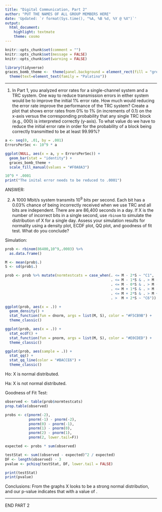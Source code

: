 ```yaml
---
title: "Digital Communication, Part 2"
author: "PUT THE NAMES OF ALL GROUP MEMBERS HERE"
date: 'Updated: `r format(Sys.time(), "%A, %B %d, %Y @ %X")`'
output: 
  html_document: 
    highlight: textmate
    theme: cosmo
---
```


```r
knitr::opts_chunk$set(comment = "")
knitr::opts_chunk$set(message = FALSE)
knitr::opts_chunk$set(warning = FALSE)
```

```r
library(tidyverse)
graces_bomb_theme <-  theme(panel.background = element_rect(fill = "grey70"))+
  theme(text=element_text(family = "Palatino"))
```

<hr>

1) In Part 1, you analyzed error rates for a single-channel system and a TRC system. One way to reduce transmission errors in either system would be to improve the initial 1% error rate. How much would reducing the error rate improve the performance of the TRC system? Create a plot that shows error rates from 0% to 1% (in increments of 0.1) on the x-axis versus the corresponding probability that any single TRC block (e.g., 000) is interpreted correctly (y-axis). To what value do we have to reduce the initial error rate in order for the probability of a block being correctly transmitted to be at least 99.99%?

```r
a <- seq(0, .01, by = .001)
ErrorsPerSec <- 10^9 * a

ggplot(NULL, aes(x = a, y = ErrorsPerSec)) +
  geom_bar(stat = "identity") +
  graces_bomb_theme +
  scale_fill_manual(values = "#F0A8A3")

10^9 * .0001
print("The inital error needs to be reduced to .0001")
```

ANSWER: 


2) A 1000 Mbit/s system transmits 10^9^ bits per second. Each bit has a 0.03% chance of being incorrectly received when we use TRC and all bits are independent. There are are 86,400 seconds in a day. If X is the number of incorrect bits in a single second, use `rbinom` to simulate the distribution of X for a single day. Assess your simulation results for normality using a density plot, ECDF plot, QQ plot, and goodness of fit test. What do you conclude?

Simulation:
```r
prob <- rbinom(86400,10^9,.0003) %>%
  as.data.frame()

M <- mean(prob$.)
S <- sd(prob$.)

prob <- prob %>% mutate(normtestcats = case_when(. <= M - 2*S ~ "C1",
                                                 . <= M - 1*S & . > M - 2*S ~ "C2",
                                                 . <= M - 0*S & . > M - 1*S ~ "C3",
                                                 . <= M + 1*S & . > M - 0*S ~ "C4",
                                                 . <= M + 2*S & . > M + 1*S ~ "C5",
                                                 . >  M + 2*S ~ "C6"))

ggplot(prob, aes(x = .)) + 
  geom_density() +
  stat_function(fun = dnorm, args = list(M, S), color = "#F5CB9B") +
  theme_classic()

ggplot(prob, aes(x = .)) + 
  stat_ecdf() +
  stat_function(fun = pnorm, args = list(M, S), color = "#E0CDED") +
  theme_classic()

ggplot(prob, aes(sample = .)) + 
  stat_qq() +
  stat_qq_line(color = "#BACCE6") +
  theme_classic()
```

Ho: X is normal distributed.

Ha: X is not normal distributed.

Goodness of Fit Test:
```r
observed <- table(prob$normtestcats)
prop.table(observed)

probs <- c(pnorm(-2), 
           pnorm(-1) - pnorm(-2), 
           pnorm(0) - pnorm(-1), 
           pnorm(1) - pnorm(0), 
           pnorm(2) - pnorm(1), 
           pnorm(2, lower.tail=F))

expected <- probs * sum(observed)

testStat <- sum((observed - expected)^2 / expected)
DF <- length(observed) - 3
pvalue <- pchisq(testStat, DF, lower.tail = FALSE)

print(testStat)
print(pvalue)
```

Conclusions: From the graphs X looks to be a strong normal distribution, and our p-value indicates that with a value of . 


<hr>

END PART 2